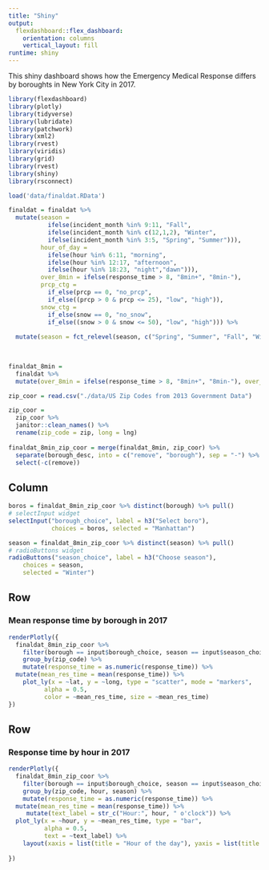 ```yaml
---
title: "Shiny"
output: 
  flexdashboard::flex_dashboard:
    orientation: columns
    vertical_layout: fill
runtime: shiny
---
```



This shiny dashboard shows how the Emergency Medical Response differs by boroughts in New York City in 2017. 

```r
library(flexdashboard)
library(plotly)
library(tidyverse)
library(lubridate)
library(patchwork)
library(xml2)
library(rvest)
library(viridis)
library(grid)
library(rvest)
library(shiny)
library(rsconnect)

load('data/finaldat.RData')

finaldat = finaldat %>%
  mutate(season = 
           ifelse(incident_month %in% 9:11, "Fall",
           ifelse(incident_month %in% c(12,1,2), "Winter",
           ifelse(incident_month %in% 3:5, "Spring", "Summer"))), 
         hour_of_day = 
           ifelse(hour %in% 6:11, "morning",
           ifelse(hour %in% 12:17, "afternoon",
           ifelse(hour %in% 18:23, "night","dawn"))), 
         over_8min = ifelse(response_time > 8, "8min+", "8min-"),
         prcp_ctg = 
           if_else(prcp == 0, "no_prcp",
           if_else((prcp > 0 & prcp <= 25), "low", "high")),
         snow_ctg = 
           if_else(snow == 0, "no_snow",
           if_else((snow > 0 & snow <= 50), "low", "high"))) %>%
  
  mutate(season = fct_relevel(season, c("Spring", "Summer", "Fall", "Winter")))
  
 

finaldat_8min =
  finaldat %>% 
  mutate(over_8min = ifelse(response_time > 8, "8min+", "8min-"), over_8min = as.factor(over_8min))

zip_coor = read.csv("./data/US Zip Codes from 2013 Government Data")

zip_coor =
  zip_coor %>% 
  janitor::clean_names() %>% 
  rename(zip_code = zip, long = lng)
  
finaldat_8min_zip_coor = merge(finaldat_8min, zip_coor) %>%
  separate(borough_desc, into = c("remove", "borough"), sep = "-") %>%
  select(-c(remove))


```


Column {.sidebar}
-----------------------------------------------------------------------

```r
boros = finaldat_8min_zip_coor %>% distinct(borough) %>% pull() 
# selectInput widget
selectInput("borough_choice", label = h3("Select boro"),
            choices = boros, selected = "Manhattan")

season = finaldat_8min_zip_coor %>% distinct(season) %>% pull()
# radioButtons widget
radioButtons("season_choice", label = h3("Choose season"),
    choices = season, 
    selected = "Winter")
```

Row
-----------------------------------------------------------------------

### Mean response time by borough in 2017

```r
renderPlotly({ 
  finaldat_8min_zip_coor %>%
    filter(borough == input$borough_choice, season == input$season_choice) %>%
    group_by(zip_code) %>%
    mutate(response_time = as.numeric(response_time)) %>%
  mutate(mean_res_time = mean(response_time)) %>% 
    plot_ly(x = ~lat, y = ~long, type = "scatter", mode = "markers",
          alpha = 0.5, 
          color = ~mean_res_time, size = ~mean_res_time) 
})
```

Row {.tabset .tabset-fade}
-----------------------------------------------------------------------

### Response time by hour in 2017

```r
renderPlotly({ 
  finaldat_8min_zip_coor %>%
    filter(borough == input$borough_choice, season == input$season_choice) %>%
    group_by(zip_code, hour, season) %>%
    mutate(response_time = as.numeric(response_time)) %>%
  mutate(mean_res_time = mean(response_time)) %>% 
     mutate(text_label = str_c("Hour:", hour, " o'clock")) %>% 
  plot_ly(x = ~hour, y = ~mean_res_time, type = "bar", 
          alpha = 0.5, 
          text = ~text_label) %>%
    layout(xaxis = list(title = "Hour of the day"), yaxis = list(title = "Mean Response Time(mins)"))
  
})
```




